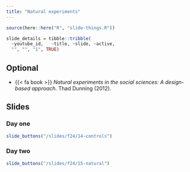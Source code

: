 ```yaml
---
title: "Natural experiments"
---
```



```r
source(here::here("R", "slide-things.R"))

slide_details = tibble::tribble(
  ~youtube_id,   ~title, ~slide, ~active,
  "", "", "1", TRUE)

```

## Optional

- {{< fa book >}} *Natural experiments in the social sciences: A design-based approach*. Thad Dunning (2012).


## Slides


### Day one

```r
slide_buttons("/slides/f24/14-controls")
```


### Day two

```r
slide_buttons("/slides/f24/15-natural")
```

<!-- ### Tuesday -->


<!-- ```{r, echo=FALSE, results="asis", eval = TRUE} -->
<!-- slide_buttons("/slides/15-natural") -->
<!-- ``` -->

<!-- ```{=html} -->
<!-- <iframe width="780" height="500" src="/slides/15-natural.html"></iframe> -->
<!-- ``` -->


<!-- ::: {.callout-note} -->
<!-- You can navigate through the slides with <kbd>←</kbd> and <kbd>→</kbd>. If you type <kbd>F</kbd> you can go full-screen.  -->
<!-- ::: -->



